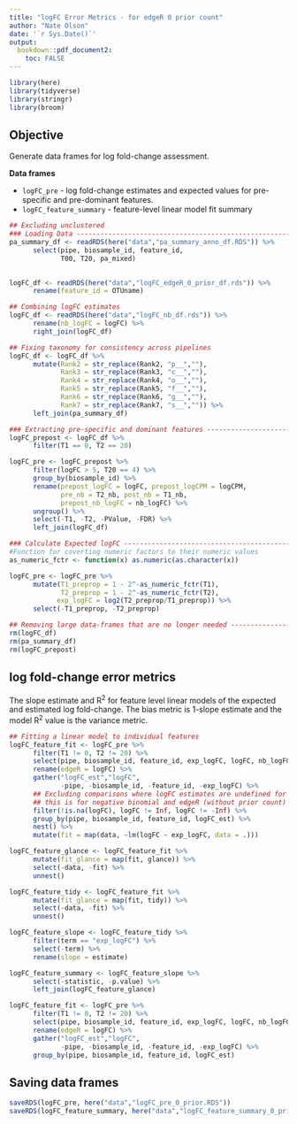```yaml
---
title: "logFC Error Metrics - for edgeR 0 prior count"
author: "Nate Olson"
date: '`r Sys.Date()`'
output:
  bookdown::pdf_document2: 
    toc: FALSE
---
```


```r
library(here)
library(tidyverse)
library(stringr)
library(broom)
```

## Objective 
Generate data frames for log fold-change assessment. 

__Data frames__  

* `logFC_pre` - log fold-change estimates and expected values for pre-specific and pre-dominant features. 
* `logFC_feature_summary` - feature-level linear model fit summary


```r
## Excluding unclustered
### Loading Data ---------------------------------------------------------------
pa_summary_df <- readRDS(here("data","pa_summary_anno_df.RDS")) %>% 
      select(pipe, biosample_id, feature_id, 
             T00, T20, pa_mixed) 
      

logFC_df <- readRDS(here("data","logFC_edgeR_0_prior_df.rds")) %>%
      rename(feature_id = OTUname) 

## Combining logFC estimates
logFC_df <- readRDS(here("data","logFC_nb_df.rds")) %>% 
      rename(nb_logFC = logFC) %>% 
      right_join(logFC_df)

## Fixing taxonomy for consistency across pipelines
logFC_df <- logFC_df %>% 
      mutate(Rank2 = str_replace(Rank2, "p__",""),
             Rank3 = str_replace(Rank3, "c__",""),
             Rank4 = str_replace(Rank4, "o__",""),
             Rank5 = str_replace(Rank5, "f__",""),
             Rank6 = str_replace(Rank6, "g__",""),
             Rank7 = str_replace(Rank7, "s__","")) %>% 
      left_join(pa_summary_df)
```

```r
### Extracting pre-specific and dominant features ------------------------------
logFC_prepost <- logFC_df %>% 
      filter(T1 == 0, T2 == 20)

logFC_pre <- logFC_prepost %>% 
      filter(logFC > 5, T20 == 4) %>% 
      group_by(biosample_id) %>% 
      rename(prepost_logFC = logFC, prepost_logCPM = logCPM,
             pre_nb = T2_nb, post_nb = T1_nb,
             prepost_nb_logFC = nb_logFC) %>% 
      ungroup() %>% 
      select(-T1, -T2, -PValue, -FDR) %>% 
      left_join(logFC_df)

### Calculate Expected logFC --------------------------------------------------- 
#Function for coverting numeric factors to their numeric values
as_numeric_fctr <- function(x) as.numeric(as.character(x))

logFC_pre <- logFC_pre %>% 
      mutate(T1_preprop = 1 - 2^-as_numeric_fctr(T1), 
             T2_preprop = 1 - 2^-as_numeric_fctr(T2),
            exp_logFC = log2(T2_preprop/T1_preprop)) %>% 
      select(-T1_preprop, -T2_preprop)

## Removing large data-frames that are no longer needed ------------------------
rm(logFC_df)
rm(pa_summary_df)
rm(logFC_prepost)
```


## log fold-change error metrics 
The slope estimate and R^2^ for feature level linear models of the expected and estimated log fold-change. The bias metric is 1-slope estimate and the model R^2^ value is the variance metric.

```r
## Fitting a linear model to individual features
logFC_feature_fit <- logFC_pre %>% 
      filter(T1 != 0, T2 != 20) %>% 
      select(pipe, biosample_id, feature_id, exp_logFC, logFC, nb_logFC) %>%
      rename(edgeR = logFC) %>% 
      gather("logFC_est","logFC", 
             -pipe, -biosample_id, -feature_id, -exp_logFC) %>%
      ## Excluding comparisons where logFC estimates are undefined for Inf 
      ## this is for negative binomial and edgeR (without prior count) logFC estimates
      filter(!is.na(logFC), logFC != Inf, logFC != -Inf) %>% 
      group_by(pipe, biosample_id, feature_id, logFC_est) %>% 
      nest() %>% 
      mutate(fit = map(data, ~lm(logFC ~ exp_logFC, data = .)))

logFC_feature_glance <- logFC_feature_fit %>% 
      mutate(fit_glance = map(fit, glance)) %>% 
      select(-data, -fit) %>% 
      unnest()

logFC_feature_tidy <- logFC_feature_fit %>% 
      mutate(fit_glance = map(fit, tidy)) %>% 
      select(-data, -fit) %>% 
      unnest()

logFC_feature_slope <- logFC_feature_tidy %>% 
      filter(term == "exp_logFC") %>% 
      select(-term) %>% 
      rename(slope = estimate)

logFC_feature_summary <- logFC_feature_slope %>% 
      select(-statistic, -p.value) %>% 
      left_join(logFC_feature_glance)
```

```r
logFC_feature_fit <- logFC_pre %>% 
      filter(T1 != 0, T2 != 20) %>% 
      select(pipe, biosample_id, feature_id, exp_logFC, logFC, nb_logFC) %>%
      rename(edgeR = logFC) %>% 
      gather("logFC_est","logFC", 
             -pipe, -biosample_id, -feature_id, -exp_logFC) %>%
      group_by(pipe, biosample_id, feature_id, logFC_est)
```


## Saving data frames
```r
saveRDS(logFC_pre, here("data","logFC_pre_0_prior.RDS"))
saveRDS(logFC_feature_summary, here("data","logFC_feature_summary_0_prior.RDS"))
```